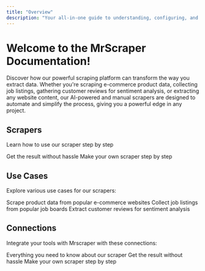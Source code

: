 ```yaml
---
title: "Overview"
description: "Your all-in-one guide to understanding, configuring, and using our scraping platform."
---
```


# Welcome to the MrScraper Documentation!

Discover how our powerful scraping platform can transform the way you extract data. Whether you're scraping e-commerce product data, collecting job listings, gathering customer reviews for sentiment analysis, or extracting any website content, our AI-powered and manual scrapers are designed to automate and simplify the process, giving you a powerful edge in any project.

## Scrapers

Learn how to use our scraper step by step

<Columns>
  <Card title="AI Mode" icon="robot" href="/scrapers/ai-mode" >
    Get the result without hassle
  </Card>
  <Card title="Manual Mode" icon="transmission" href="/scrapers/manual-mode" >
    Make your own scraper step by step
  </Card>
</Columns>

## Use Cases

Explore various use cases for our scrapers:

<Columns cols={3}>
  <Card title="E-commerce" href="/scrapers/use-cases/e-commerce" >
    Scrape product data from popular e-commerce websites
  </Card>
  <Card title="Job Listings" href="/scrapers/use-cases/job-listings" >
    Collect job listings from popular job boards
  </Card>
  <Card title="Customer Reviews" href="/scrapers/use-cases/customer-reviews" >
    Extract customer reviews for sentiment analysis
  </Card>
</Columns>

## Connections

Integrate your tools with Mrscraper with these connections:

<Columns cols={3}>
  <Card title="Email" icon="envelopes" href="" >
    Everything you need to know about our scraper
  </Card>
  <Card title="Database" icon="database" href="" >
    Get the result without hassle
  </Card>
  <Card title="Webhook" icon="webhook" href="" >
    Make your own scraper step by step
  </Card>
</Columns>
